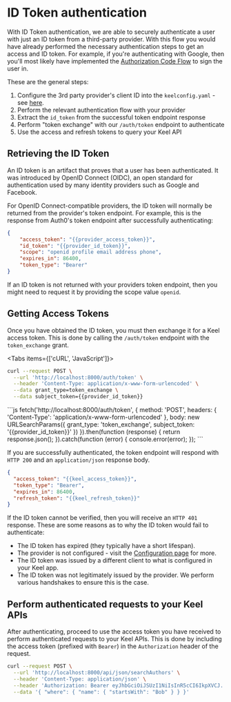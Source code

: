 # ID Token authentication

With ID Token authentication, we are able to securely authenticate a user with just an ID token from a third-party provider.  With this flow you would have already performed the necessary authentication steps to get an access and ID token.  For example, if you're authenticating with Google, then you'll most likely have implemented the [Authorization Code Flow](https://developers.google.com/identity/protocols/oauth2/javascript-implicit-flow) to sign the user in. 

These are the general steps:

 1. Configure the 3rd party provider's client ID into the `keelconfig.yaml` - see [here](/authentication/configuration).
 2. Perform the relevant authentication flow with your provider
 3. Extract the `id_token` from the successful token endpoint response
 4. Perform "token exchange" with our `/auth/token` endpoint to authenticate
 5. Use the access and refresh tokens to query your Keel API

## Retrieving the ID Token


<Callout type="info">
  An ID token is an artifact that proves that a user has been authenticated. It was introduced by OpenID Connect (OIDC), an open standard for authentication used by many identity providers such as Google and Facebook.
</Callout>

For OpenID Connect-compatible providers, the ID token will normally be returned from the provider's token endpoint. For example, this is the response from Auth0's token endpoint after successfully authenticating:

```json
{
	"access_token": "{{provider_access_token}}",
	"id_token": "{{provider_id_token}}",
	"scope": "openid profile email address phone",
	"expires_in": 86400,
	"token_type": "Bearer"
}
```

If an ID token is not returned with your providers token endpoint, then you might need to request it by providing the scope value `openid`.

## Getting Access Tokens

Once you have obtained the ID token, you must then exchange it for a Keel access token. This is done by calling the `/auth/token` endpoint with the `token_exchange` grant.


<Tabs items={['cURL', 'JavaScript']}>
  <Tab>
```bash
curl --request POST \
  --url 'http://localhost:8000/auth/token' \
  --header 'Content-Type: application/x-www-form-urlencoded' \
  --data grant_type=token_exchange \
  --data subject_token={{provider_id_token}}
```
  </Tab>
  <Tab>
```js
fetch('http://localhost:8000/auth/token', {
  method: 'POST',
  headers: {
    'Content-Type': 'application/x-www-form-urlencoded'
  },
  body: new URLSearchParams({
    grant_type: 'token_exchange',
    subject_token: '{{provider_id_token}}'
  })
}).then(function (response) {
  return response.json();
}).catch(function (error) {
  console.error(error);
});
```
  </Tab>
</Tabs>

If you are successfully authenticated, the token endpoint will respond with `HTTP 200` and an `application/json` response body.

```json filename="HTTP 200"
{
  "access_token": "{{keel_access_token}}",
  "token_type": "Bearer",
  "expires_in": 86400,
  "refresh_token": "{{keel_refresh_token}}"
}
```

If the ID token cannot be verified, then you will receive an `HTTP 401` response. These are some reasons as to why the ID token would fail to authenticate:
 - The ID token has expired (they typically have a short lifespan).
 - The provider is not configured - visit the [Configuration page](/authentication/configuration) for more.
 - The ID token was issued by a different client to what is configured in your Keel app.
 - The ID token was not legitimately issued by the provider. We perform various handshakes to ensure this is the case.

## Perform authenticated requests to your Keel APIs

After authenticating, proceed to use the access token you have received to perform authenticated requests to your Keel APIs.  This is done by including the access token (prefixed with `Bearer`) in the `Authorization` header of the request.

```bash
curl --request POST \
  --url 'http://localhost:8000/api/json/searchAuthors' \
  --header 'Content-Type: application/json' \
  --header 'Authorization: Bearer eyJhbGciOiJSUzI1NiIsInR5cCI6IkpXVCJ...' \
  --data '{ "where": { "name": { "startsWith": "Bob" } } }'
```